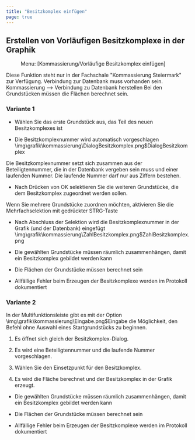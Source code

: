 ```yaml
---
title: "Besitzkomplex einfügen"
page: true
---
```

## Erstellen von Vorl&#228;ufigen Besitzkomplexe in der Graphik
<GeoMapper> <Menu> Menu: [Kommassierung/Vorläufige Besitzkomplex einfügen] </Menu> 

<Warning>
Diese Funktion steht nur in der Fachschale &quot;Kommassierung Steiermark&quot; zur Verf&#252;gung. 
</Warning>

<Success>
 Verbindung zur Datenbank muss vorhanden sein.
Kommassierung --&gt; Verbindung zu Datenbank herstellen 
</Success>

<Warning>
 Bei den Grundst&#252;cken m&#252;ssen die Fl&#228;chen berechnet sein. 
</Warning>


###  <Bold> Variante 1 </Bold> 

- W&#228;hlen Sie das erste Grundst&#252;ck aus, das Teil des neuen Besitzkomplexes ist

- Die Besitzkomplexnummer wird automatisch vorgeschlagen<Image>\img\grafik\kommassierung\DialogBesitzkomplex.png$DialogBesitzkomplex</Image>

<Success>
 Die Besitzkomplexnummer setzt sich zusammen aus der Beteiligtennummer, die in der Datenbank vergeben sein muss und einer laufenden Nummer. Die laufende Nummer darf nur aus Ziffern bestehen. 
</Success>


- Nach Dr&#252;cken von <Border> OK </Border>  selektieren Sie die weiteren Grundst&#252;cke, die dem Besitzkomplex zugeordnet werden sollen.



<Success>
Wenn Sie mehrere Grundst&#252;cke zuordnen m&#246;chten, aktivieren Sie die Mehrfachselektion mit gedr&#252;ckter STRG-Taste
</Success>



-  Nach Abschluss der Selektion wird die Besitzkomplexnummer in der Grafik (und der Datenbank) eingef&#252;gt<Image>\img\grafik\kommassierung\ZahlBesitzkomplex.png$ZahlBesitzkomplex.png</Image>

<Success>

- Die gew&#228;hlten Grundst&#252;cke m&#252;ssen r&#228;umlich zusammenh&#228;ngen, damit ein Besitzkomplex gebildet werden kann


- Die Fl&#228;chen der Grundst&#252;cke m&#252;ssen berechnet sein


- Allf&#228;llige Fehler beim Erzeugen der Besitzkomplexe werden im Protokoll dokumentiert 




</Success>


###  <Bold>  Variante 2  </Bold> 
In der Multifunktionsleiste gibt es mit der Option<Image>\img\grafik\kommassierung\Eingabe.png$Eingabe</Image> die M&#246;glichkeit, den Befehl ohne Auswahl eines Startgrundst&#252;cks zu beginnen.

1.   Es &#246;ffnet sich gleich der Besitzkomplex-Dialog. 

2.   Es wird eine Beteiligtennummer und die laufende Nummer vorgeschlagen. 

3.   W&#228;hlen Sie den Einsetzpunkt f&#252;r den Besitzkomplex.

4.   Es wird die Fl&#228;che berechnet und der Besitzkomplex in der Grafik erzeugt.




<Success>

- Die gew&#228;hlten Grundst&#252;cke m&#252;ssen r&#228;umlich zusammenh&#228;ngen, damit ein Besitzkomplex gebildet werden kann


- Die Fl&#228;chen der Grundst&#252;cke m&#252;ssen berechnet sein


- Allf&#228;llige Fehler beim Erzeugen der Besitzkomplexe werden im Protokoll dokumentiert 




</Success>


</GeoMapper>

